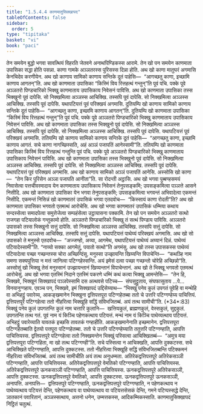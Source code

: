 ```yaml
---
title: "1.5.4.4 काणमातुसिक्खापद"
tableOfContents: false
sidebar:
  order: 5
type: "tipitaka"
basket: "vi"
book: "paci"
---
```



<DynamicBreadcrumb />

<Division number="230" book="paci">

<Paragraph number="743" book="paci">
तेन समयेन बुद्धो भगवा सावत्थियं विहरति जेतवने अनाथपिण्डिकस्स आरामे. तेन खो पन समयेन काणमाता उपासिका सद्धा होति पसन्ना. काणा गामके अञ्ञतरस्स पुरिसस्स दिन्ना होति. अथ खो काणा मातुघरं अगमासि केनचिदेव करणीयेन. अथ खो काणाय सामिको काणाय सन्तिके दूतं पाहेसि—  “आगच्छतु काणा, इच्छामि काणाय आगतन्”ति. अथ खो काणमाता उपासिका “किस्मिं विय रित्तहत्थं गन्तुन्”ति पूवं पचि. पक्के पूवे अञ्ञतरो पिण्डचारिको भिक्खु काणमाताय उपासिकाय निवेसनं पाविसि. अथ खो काणमाता उपासिका तस्स भिक्खुनो पूवं दापेसि. सो निक्खमित्वा अञ्ञस्स आचिक्खि. तस्सपि पूवं दापेसि. सो निक्खमित्वा अञ्ञस्स आचिक्खि. तस्सपि पूवं दापेसि. यथापटियत्तं पूवं परिक्खयं अगमासि.
</Paragraph>

<Paragraph number="744" book="paci">
दुतियम्पि खो काणाय सामिको काणाय सन्तिके दूतं पाहेसि—  “आगच्छतु काणा, इच्छामि काणाय आगतन्”ति. दुतियम्पि खो काणमाता उपासिका “किस्मिं विय रित्तहत्थं गन्तुन्”ति पूवं पचि. पक्के पूवे अञ्ञतरो पिण्डचारिको भिक्खु काणमाताय उपासिकाय निवेसनं पाविसि. अथ खो काणमाता उपासिका तस्स भिक्खुनो पूवं दापेसि. सो निक्खमित्वा अञ्ञस्स आचिक्खि. तस्सपि पूवं दापेसि. सो निक्खमित्वा अञ्ञस्स आचिक्खि. तस्सपि पूवं दापेसि. यथापटियत्तं पूवं परिक्खयं अगमासि.
</Paragraph>

<Paragraph number="745" book="paci">
ततियम्पि खो काणाय सामिको काणाय सन्तिके दूतं पाहेसि—  “आगच्छतु काणा, इच्छामि काणाय आगतं. सचे काणा नागच्छिस्सति, अहं अञ्ञं पजापतिं आनेस्सामी”ति. ततियम्पि खो काणमाता उपासिका किस्मिं विय रित्तहत्थं गन्तुन्ति पूवं पचि. पक्के पूवे अञ्ञतरो पिण्डचारिको भिक्खु काणमाताय उपासिकाय निवेसनं पाविसि. अथ खो काणमाता उपासिका तस्स भिक्खुनो पूवं दापेसि. सो निक्खमित्वा अञ्ञस्स आचिक्खि. तस्सपि पूवं दापेसि. सो निक्खमित्वा अञ्ञस्स आचिक्खि. तस्सपि पूवं दापेसि. यथापटियत्तं पूवं परिक्खयं अगमासि. अथ खो काणाय सामिको अञ्ञं पजापतिं आनेसि.
</Paragraph>

<Paragraph number="746" book="paci">
अस्सोसि खो काणा—  “तेन किर पुरिसेन अञ्ञा पजापति आनीता”ति. सा रोदन्ती अट्ठासि. अथ खो भगवा पुब्बण्हसमयं निवासेत्वा पत्तचीवरमादाय येन काणमाताय उपासिकाय निवेसनं तेनुपसङ्कमि; उपसङ्कमित्वा पञ्ञत्ते आसने निसीदि. अथ खो काणमाता उपासिका येन भगवा तेनुपसङ्कमि; उपसङ्कमित्वा भगवन्तं अभिवादेत्वा एकमन्तं निसीदि. एकमन्तं निसिन्नं खो काणमातरं उपासिकं भगवा एतदवोच—  “किस्सायं काणा रोदती”ति? अथ खो काणमाता उपासिका भगवतो एतमत्थं आरोचेसि. अथ खो भगवा काणमातरं उपासिकं धम्मिया कथाय सन्दस्सेत्वा समादपेत्वा समुत्तेजेत्वा सम्पहंसेत्वा उट्ठायासना पक्कामि.
</Paragraph>

</Division>
<Division number="231" book="paci">

<Paragraph number="747" book="paci">
तेन खो पन समयेन अञ्ञतरो सत्थो राजगहा पटियालोकं गन्तुकामो होति. अञ्ञतरो पिण्डचारिको भिक्खु तं सत्थं पिण्डाय पाविसि. अञ्ञतरो उपासको तस्स भिक्खुनो सत्तुं दापेसि. सो निक्खमित्वा अञ्ञस्स आचिक्खि. तस्सपि सत्तुं दापेसि. सो निक्खमित्वा अञ्ञस्स आचिक्खि. तस्सपि सत्तुं दापेसि. यथापटियत्तं पाथेय्यं परिक्खयं अगमासि. अथ खो सो उपासको ते मनुस्से एतदवोच—  “अज्जण्हो, अय्या, आगमेथ, यथापटियत्तं पाथेय्यं अय्यानं दिन्नं. पाथेय्यं पटियादेस्सामी”ति. “नाय्यो सक्का आगमेतुं, पयातो सत्थो”ति अगमंसु. अथ खो तस्स उपासकस्स पाथेय्यं पटियादेत्वा पच्छा गच्छन्तस्स चोरा अच्छिन्दिंसु. मनुस्सा उज्झायन्ति खिय्यन्ति विपाचेन्ति—  “कथञ्हि नाम समणा सक्यपुत्तिया न मत्तं जानित्वा पटिग्गहेस्सन्ति. अयं इमेसं दत्वा पच्छा गच्छन्तो चोरेहि अच्छिन्नो”ति.
</Paragraph>

<Paragraph number="748" book="paci">
अस्सोसुं खो भिक्खू तेसं मनुस्सानं उज्झायन्तानं खिय्यन्तानं विपाचेन्तानं. अथ खो ते भिक्खू भगवतो एतमत्थं आरोचेसुं. अथ खो भगवा एतस्मिं निदाने एतस्मिं पकरणे धम्मिं कथं कत्वा भिक्खू आमन्तेसि—  “तेन हि, भिक्खवे, भिक्खूनं सिक्खापदं पञ्ञपेस्सामि दस अत्थवसे पटिच्च—  संघसुट्ठुताय, संघफासुताय …पे…  विनयानुग्गहाय. एवञ्च पन, भिक्खवे, इमं सिक्खापदं उद्दिसेय्याथ—
</Paragraph>

</Division>
<Division number="232" book="paci">

<Paragraph number="749" book="paci">
<Emphasis>“भिक्खुं पनेव कुलं उपगतं पूवेहि वा मन्थेहि वा अभिहट्ठुं पवारेय्य, आकङ्खमानेन भिक्खुना द्वत्तिपत्तपूरा पटिग्गहेतब्बा ततो चे उत्तरि पटिग्गण्हेय्य पाचित्तियं. द्वत्तिपत्तपूरे पटिग्गहेत्वा ततो नीहरित्वा भिक्खूहि सद्धिं संविभजितब्बं. अयं तत्थ सामीची”</Emphasis>ति. (*34*:<Emphasis>83</Emphasis>)
</Paragraph>

</Division>
<Division number="233" book="paci">

<Paragraph number="750" book="paci">
<Emphasis>भिक्खुं पनेव कुलं उपगतन्</Emphasis>ति कुलं नाम चत्तारि कुलानि—  खत्तियकुलं, ब्राह्मणकुलं, वेस्सकुलं, सुद्दकुलं.
</Paragraph>

<Paragraph number="751" book="paci">
<Emphasis>उपगतन्</Emphasis>ति तत्थ गतं.
</Paragraph>

<Paragraph number="752" book="paci">
<Emphasis>पूवं</Emphasis> नाम यं किञ्चि पहेणकत्थाय पटियत्तं.
</Paragraph>

<Paragraph number="753" book="paci">
<Emphasis>मन्थं</Emphasis> नाम यं किञ्चि पाथेय्यत्थाय पटियत्तं.
</Paragraph>

<Paragraph number="754" book="paci">
<Emphasis>अभिहट्ठुं पवारेय्या</Emphasis>ति यावतकं इच्छसि तावतकं गण्हाहीति.
</Paragraph>

<Paragraph number="755" book="paci">
<Emphasis>आकङ्खमानेना</Emphasis>ति इच्छमानेन.
</Paragraph>

<Paragraph number="756" book="paci">
<Emphasis>द्वत्तिपत्तपूरा पटिग्गहेतब्बा</Emphasis>ति द्वेतयो पत्तपूरा पटिग्गहेतब्बा.
</Paragraph>

<Paragraph number="757" book="paci">
<Emphasis>ततो चे उत्तरि पटिगण्हेय्या</Emphasis>ति ततुत्तरि पटिग्गण्हाति, आपत्ति पाचित्तियस्स.
</Paragraph>

<Paragraph number="758" book="paci">
<Emphasis>द्वत्तिपत्तपूरे पटिग्गहेत्वा</Emphasis> ततो निक्खमन्तेन भिक्खुं पस्सित्वा आचिक्खितब्बं—  “अमुत्र मया द्वत्तिपत्तपूरा पटिग्गहिता, मा खो तत्थ पटिग्गण्ही”ति. सचे पस्सित्वा न आचिक्खति, आपत्ति दुक्कटस्स. सचे आचिक्खिते पटिग्गण्हाति, आपत्ति दुक्कटस्स.
</Paragraph>

<Paragraph number="759" book="paci">
<Emphasis>ततो नीहरित्वा भिक्खूहि सद्धिं संविभजितब्बन्</Emphasis>ति पटिक्कमनं नीहरित्वा संविभजितब्बं.
</Paragraph>

<Paragraph number="760" book="paci">
<Emphasis>अयं तत्थ सामीची</Emphasis>ति अयं तत्थ अनुधम्मता.
</Paragraph>

</Division>
<Division number="234" book="paci">

<Paragraph number="761" book="paci">
अतिरेकद्वत्तिपत्तपूरे अतिरेकसञ्ञी पटिग्गण्हाति, आपत्ति पाचित्तियस्स. अतिरेकद्वत्तिपत्तपूरे वेमतिको पटिग्गण्हाति, आपत्ति पाचित्तियस्स. अतिरेकद्वत्तिपत्तपूरे ऊनकसञ्ञी पटिग्गण्हाति, आपत्ति पाचित्तियस्स.
</Paragraph>

<Paragraph number="762" book="paci">
ऊनकद्वत्तिपत्तपूरे अतिरेकसञ्ञी, आपत्ति दुक्कटस्स. ऊनकद्वत्तिपत्तपूरे वेमतिको, आपत्ति दुक्कटस्स. ऊनकद्वत्तिपत्तपूरे ऊनकसञ्ञी, अनापत्ति.
</Paragraph>

</Division>
<Division number="235" book="paci">

<Paragraph number="763" book="paci">
अनापत्ति—  द्वत्तिपत्तपूरे पटिग्गण्हाति, ऊनकद्वत्तिपत्तपूरे पटिग्गण्हाति, न पहेणकत्थाय न पाथेय्यत्थाय पटियत्तं देन्ति, पहेणकत्थाय वा पाथेय्यत्थाय वा पटियत्तसेसकं देन्ति, गमने पटिप्पस्सद्धे देन्ति, ञातकानं पवारितानं, अञ्ञस्सत्थाय, अत्तनो धनेन, उम्मत्तकस्स, आदिकम्मिकस्साति.

</Paragraph>
</Division>

<Paragraph number="764" type="center" book="paci">
काणमातुसिक्खापदं निट्ठितं चतुत्थं.
</Paragraph>
